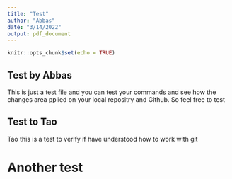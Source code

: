 ```yaml
---
title: "Test"
author: "Abbas"
date: "3/14/2022"
output: pdf_document
---
```


```r
knitr::opts_chunk$set(echo = TRUE)
```

## Test by Abbas
This is just a test file and you can test your commands and see how the changes
area pplied on your local repositry and Github. So feel free to test

## Test to Tao
Tao this is a test to verify if have understood how to work with git

# Another test